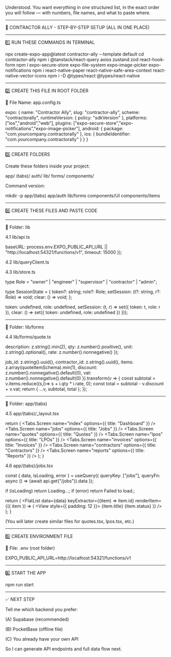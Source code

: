 Understood. You want everything in one structured list, in the exact order you will follow — with numbers, file names, and what to paste where.


---

🚧 CONTRACTOR ALLY - STEP-BY-STEP SETUP (ALL IN ONE PLACE)


---

1️⃣ RUN THESE COMMANDS IN TERMINAL

npx create-expo-app@latest contractor-ally --template default
cd contractor-ally
npm i @tanstack/react-query axios zustand zod react-hook-form
npm i expo-secure-store expo-file-system expo-image-picker expo-notifications
npm i react-native-paper react-native-safe-area-context react-native-vector-icons
npm i -D @types/react @types/react-native


---

2️⃣ CREATE THIS FILE IN ROOT FOLDER

📄 File Name: app.config.ts

  expo: {
    name: "Contractor Ally",
    slug: "contractor-ally",
    scheme: "contractorally",
    runtimeVersion: { policy: "sdkVersion" },
    platforms: ["ios","android","web"],
    plugins: ["expo-secure-store","expo-notifications","expo-image-picker"],
    android: { package: "com.yourcompany.contractorally" },
    ios: { bundleIdentifier: "com.yourcompany.contractorally" }
  }
}


---

3️⃣ CREATE FOLDERS

Create these folders inside your project:

app/
  (tabs)/
  auth/
lib/
  forms/
components/

Command version:

mkdir -p app/(tabs) app/auth lib/forms components/UI components/items


---

4️⃣ CREATE THESE FILES AND PASTE CODE


---

📁 Folder: lib

4.1 lib/api.ts

  baseURL: process.env.EXPO_PUBLIC_API_URL || "http://localhost:54321/functions/v1",
  timeout: 15000
});

4.2 lib/queryClient.ts


4.3 lib/store.ts


type Role = "owner" | "engineer" | "supervisor" | "contractor" | "admin";

type SessionState = {
  token?: string;
  role?: Role;
  setSession: (t?: string, r?: Role) => void;
  clear: () => void;
};

  token: undefined,
  role: undefined,
  setSession: (t, r) => set({ token: t, role: r }),
  clear: () => set({ token: undefined, role: undefined })
}));


---

📁 Folder: lib/forms

4.4 lib/forms/quote.ts


  description: z.string().min(2),
  qty: z.number().positive(),
  unit: z.string().optional(),
  rate: z.number().nonnegative()
});

  job_id: z.string().uuid(),
  contractor_id: z.string().uuid(),
  items: z.array(quoteItemSchema).min(1),
  discount: z.number().nonnegative().default(0),
  vat: z.number().nonnegative().default(0)
}).transform(v => {
  const subtotal = v.items.reduce((s,i)=> s + i.qty * i.rate, 0);
  const total = subtotal - v.discount + v.vat;
  return { ...v, subtotal, total };
});


---

📁 Folder: app/(tabs)

4.5 app/(tabs)/_layout.tsx

  return (
    <Tabs>
      <Tabs.Screen name="index" options={{ title: "Dashboard" }} />
      <Tabs.Screen name="jobs" options={{ title: "Jobs" }} />
      <Tabs.Screen name="quotes" options={{ title: "Quotes" }} />
      <Tabs.Screen name="lpos" options={{ title: "LPOs" }} />
      <Tabs.Screen name="invoices" options={{ title: "Invoices" }} />
      <Tabs.Screen name="contractors" options={{ title: "Contractors" }} />
      <Tabs.Screen name="reports" options={{ title: "Reports" }} />
    </Tabs>
  );
}

4.6 app/(tabs)/jobs.tsx


  const { data, isLoading, error } = useQuery({
    queryKey: ["jobs"],
    queryFn: async () => (await api.get("/jobs")).data
  });

  if (isLoading) return <Text>Loading…</Text>;
  if (error) return <Text>Failed to load.</Text>;

  return (
    <FlatList
      data={data}
      keyExtractor={(item) => item.id}
      renderItem={({ item }) => (
        <View style={{ padding: 12 }}>
          <Text>{item.title}</Text>
          <Text>{item.status}</Text>
        </View>
      )}
    />
  );
}

(You will later create similar files for quotes.tsx, lpos.tsx, etc.)


---

5️⃣ CREATE ENVIRONMENT FILE

📄 File: .env (root folder)

EXPO_PUBLIC_API_URL=http://localhost:54321/functions/v1


---

6️⃣ START THE APP

npm run start


---

✅ NEXT STEP

Tell me which backend you prefer:

(A) Supabase (recommended)

(B) PocketBase (offline file)

(C) You already have your own API


So I can generate API endpoints and full data flow next.

